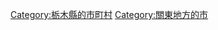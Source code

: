 {{Commonscat|Shimotsuke, Tochigi}}
{{Catmore}}

{{DEFAULTSORT:Shimotsuke-shi}}
[[Category:栃木縣的市町村|Category:栃木縣的市町村]]
[[Category:關東地方的市|Category:關東地方的市]]
